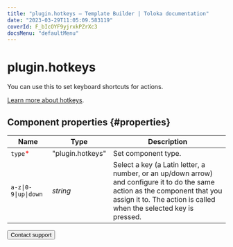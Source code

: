 ```yaml
---
title: "plugin.hotkeys — Template Builder | Toloka documentation"
date: "2023-03-29T11:05:09.583119"
coverId: F_bIcOYF9yjrxkPZrXc3
docsMenu: "defaultMenu"
---
```


# plugin.hotkeys

You can use this to set keyboard shortcuts for actions.

[Learn more about hotkeys](/docs/template-builder/best-practices/hotkeys).

## Component properties {#properties}

**Name** | **Type** | **Description**
----- | ----- | -----
`type`<span style="color: red">\*</span> | "plugin.hotkeys" | Set component type.
`a-z\|0-9\|up\|down` | _string_ | Select a key (a Latin letter, a number, or an up/down arrow) and configure it to do the same action as the component that you assign it to. The action is called when the selected key is pressed.

<Button themeColor="light" view="default" size="l" type="link" url="/docs/guide/troubleshooting/support?form-source=template-builder-reference-plugin-hotkeys">Contact support</Button>